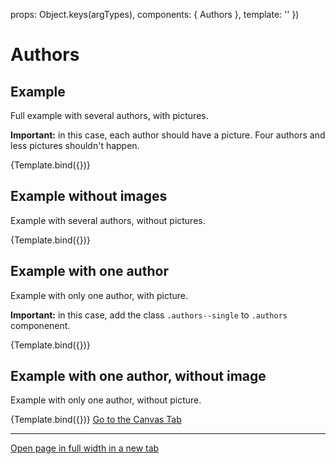 
<Meta
  title="Components/Authors"
  component={Authors}
/>

  props: Object.keys(argTypes),
  components: { Authors },
  template: '<Authors :authors="authors" />'
})


# Authors


## Example

Full example with several authors, with pictures.

**Important:** in this case, each author should have a picture. Four authors and less pictures shouldn't happen.

<Canvas>
  <Story
    name="Example"
    args={{
      authors:[
        {
          name: 'Maria Muster',
          img: 'https://picsum.photos/120/120/?image=29'
          //img: "../../../static/images/author1.png",
          //img: "../../../static/images/html-structure.png",
        },
        {
          name: 'Jean-Jaques Langerename',
          img: 'https://picsum.photos/120/120/?image=29',
          url: '#'
        },
        {
          name: 'Hans Höllman',
          img: 'https://picsum.photos/120/120/?image=29',
        },
        {
          name: 'Katja Anna-Beerli',
          img: 'https://picsum.photos/120/120/?image=29',
        }
      ]
    }}
  >
    {Template.bind({})}
  </Story>
</Canvas>


## Example without images

Example with several authors, without pictures.

<Canvas>
  <Story
    name="Example w/o pictures"
    args={{
      authors:[
        {
          name: 'Maria Muster',
        },
        {
          name: 'Jean-Jaques Langerename',
          url: '#'
        },
        {
          name: 'Hans Höllman',
        },
        {
          name: 'Katja Anna-Beerli',
        }
      ]
    }}
  >
    {Template.bind({})}
  </Story>
</Canvas>


## Example with one author

Example with only one author, with picture.

**Important:** in this case, add the class `.authors--single` to `.authors` componenent.

<Canvas>
  <Story
    name="One author"
    args={{
      authors:[
        {
          name: 'Jean-Marie Rolf-Arnaud-Peterson',
          img: 'https://picsum.photos/120/120/?image=29'
          //img: "../../../static/images/author1.png",
          //img: "../../../static/images/html-structure.png",
        },
      ]
    }}
  >
    {Template.bind({})}
  </Story>
</Canvas>

## Example with one author, without image

Example with only one author, without picture.

<Canvas>
  <Story
    name="One author w/o picture"
    args={{
      authors:[
        {
          name: 'Maria Muster',
        }
      ]
    }}
  >
    {Template.bind({})}
  </Story>
</Canvas>

<a href="?path=/story/components-authors--example">
  Go to the Canvas Tab
</a>

---
<a href="?id=components-authors--example&args=&viewMode=story" target="_blank">
  Open page in full width in a new tab
</a>

